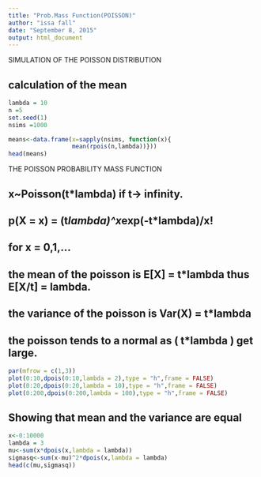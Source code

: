 ---
title: "Prob.Mass Function(POISSON)"
author: "issa fall"
date: "September 8, 2015"
output: html_document
---
SIMULATION OF THE POISSON DISTRIBUTION


## calculation of the mean
```{r,echo=TRUE}
lambda = 10
n =5
set.seed(1)
nsims =1000

means<-data.frame(x=sapply(nsims, function(x){
                  mean(rpois(n,lambda))}))
head(means)
```


THE POISSON PROBABILITY MASS FUNCTION

## x~Poisson(t*lambda) if t-> infinity.

## p(X = x) = (t*lambda)^x*exp(-t*lambda)/x!

## for x = 0,1,...

## the mean of the poisson is E[X] = t*lambda  thus  E[X/t] = lambda.

## the variance of the poisson is Var(X) = t*lambda

## the poisson tends to a normal as ( t*lambda ) get large.

```{r,echo=TRUE}
par(mfrow = c(1,3))
plot(0:10,dpois(0:10,lambda = 2),type = "h",frame = FALSE)
plot(0:20,dpois(0:20,lambda = 10),type = "h",frame = FALSE)
plot(0:200,dpois(0:200,lambda = 100),type = "h",frame = FALSE)
```

## Showing that mean and the variance are equal

```{r,echo=TRUE}
x<-0:10000
lambda = 3
mu<-sum(x*dpois(x,lambda = lambda))
sigmasq<-sum(x-mu)^2*dpois(x,lambda = lambda)
head(c(mu,sigmasq))
```